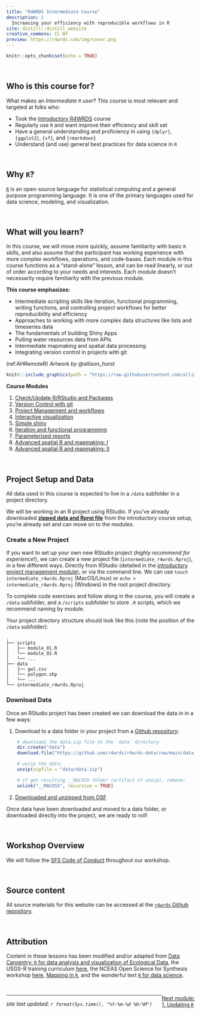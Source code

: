 ```yaml
---
title: "R4WRDS Intermediate Course"
description: |
  Increasing your efficiency with reproducible workflows in R
site: distill::distill_website
creative_commons: CC BY
preview: https://r4wrds.com/img/cover.png
---
```


```r
knitr::opts_chunk$set(echo = TRUE)
```

```{=html}
<style>
  .title{
    display: none;
  }
</style>
```
<br>

## Who is this course for?

What makes an *Intermediate `R` user*? This course is most relevant and targeted at folks who:

-   Took the [Introductory R4WRDS](../intro/index.html) course
-   Regularly use `R` and want improve their efficiency and skill set
-   Have a general understanding and proficiency in using `{dplyr}`, `{ggplot2}`, `{sf}`, and `{rmarkdown}`
-   Understand (and use) general best practices for data science in `R`

<br>

## Why `R`?

[`R`](https://www.r-project.org/) is an open-source language for statistical computing and a general purpose programming language. It is one of the primary languages used for data science, modeling, and visualization.

<br>

## What will you learn?

In this course, we will move more quickly, assume familiarity with basic `R` skills, and also assume that the participant has working experience with more complex workflows, operations, and code-bases. Each module in this course functions as a "stand-alone" lesson, and can be read linearly, or out of order according to your needs and interests. Each module doesn't necessarily require familiarity with the previous module.

**This course emphasizes:**

-   Intermediate scripting skills like iteration, functional programming, writing functions, and controlling project workflows for better reproducibility and efficiency
-   Approaches to working with more complex data structures like lists and timeseries data
-   The fundamentals of building Shiny Apps
-   Pulling water resources data from APIs
-   Intermediate mapmaking and spatial data processing
-   Integrating version control in projects with git

(ref:AHRemoteR) *Artwork by @allison_horst*

```r

knitr::include_graphics(path = "https://raw.githubusercontent.com/allisonhorst/stats-illustrations/master/rstats-artwork/monster_support.jpg")

```

::: obj
**Course Modules**

1.  [Check/Update R/RStudio and Packages](m_updating_r.html)\
2.  [Version Control with git](m_version_control.html)
3.  [Project Management and workflows](m_project_management.html)\
4.  [Interactive visualization](m_interactive_viz.html)\
5.  [Simple shiny](m_simple_shiny.html)\
6.  [Iteration and functional programming](m_iteration.html)\
7.  [Parameterized reports](m_parameterized_reports.html)
8.  [Advanced spatial R and mapmaking: I](m_advanced_spatial.html)
9.  [Advanced spatial R and mapmaking: II](m_advanced_spatial_2.html)
:::

<br>

## Project Setup and Data

All data used in this course is expected to live in a `/data` subfolder in a project directory. 

We will be working in an R project using RStudio. If you've already downloaded [**zipped data and Rproj file**](https://github.com/r4wrds/r4wrds-data/raw/main/r4wds_proj.zip) from the introductory course setup, you're already set and can move on to the modules. 

### Create a New Project

If you want to set up your own new RStudio project (*highly recommend for experience!*), we can create a new project file (`intermediate_r4wrds.Rproj`), in a few different ways. Directly from RStudio (detailed in the [introductory project management module](../intro/m_project_management.html#use-project-workflows)), or via the command line. We can use `touch intermediate_r4wrds.Rproj` (MacOS/Linux) or `echo > intermediate_r4wrds.Rproj` (Windows) in the root project directory.

To complete code exercises and follow along in the course, you will create a `/data` subfolder, and a `/scripts` subfolder to store `.R` scripts, which we recommend naming by module.

Your project directory structure should look like this (note the position of the `/data` subfolder):

    .
    ├── scripts
    │   ├── module_01.R
    │   └── module_02.R
    │   └── ...
    ├── data
    │   ├── gwl.csv
    │   └── polygon.shp
    │   └── ...
    └── intermediate_r4wrds.Rproj

### Download Data

Once an RStudio project has been created we can download the data in in a few ways:

1.  Download to a data folder in your project from a [Github repository](https://github.com/r4wrds/r4wrds-data/):

```r
    # downloads the data.zip file to the `data` directory
    dir.create("data")
    download.file("https://github.com/r4wrds/r4wrds-data/raw/main/data.zip", destfile = "data/data.zip")

    # unzip the data:
    unzip(zipfile = "data/data.zip")

    # if get resulting __MACOSX folder (artifact of unzip), remove:
    unlink("__MACOSX", recursive = TRUE)
```

2.  [Downloaded and unzipped from OSF](https://osf.io/qweju/download)

Once data have been downloaded and moved to a data folder, or downloaded directly into the project, we are ready to roll!

<br>

## Workshop Overview

We will follow the [SFS Code of Conduct](https://freshwater-science.org/about/society-governance/code-of-conduct) throughout our workshop.

<br>

## Source content

All source materials for this website can be accessed at the [`r4wrds` Github repository](https://github.com/r4wrds/r4wrds).

<br>

## Attribution

Content in these lessons has been modified and/or adapted from [Data Carpentry: `R` for data analysis and visualization of Ecological Data](https://datacarpentry.org/R-ecology-lesson/index.html), the USGS-R training curriculum [here](https://github.com/USGS-R/training-curriculum), the NCEAS Open Science for Synthesis workshop [here](https://nceas.github.io/oss-2017/index.html), [Mapping in `R`](https://ryanpeek.org/mapping-in-R-workshop/), and the wonderful text [`R` for data science](https://github.com/hadley/r4ds).

<br>

<link rel="stylesheet" href="https://maxcdn.bootstrapcdn.com/bootstrap/4.0.0/css/bootstrap.min.css" integrity="sha384-Gn5384xqQ1aoWXA+058RXPxPg6fy4IWvTNh0E263XmFcJlSAwiGgFAW/dAiS6JXm" crossorigin="anonymous">

<a href="m_updating_r.html" class="btn btn-secondary" style="float: right;">Next module:<br>1. Updating `R`</a>

------------------------------------------------------------------------

*site last updated: `r format(Sys.time(), "%Y-%m-%d %H:%M")`*
